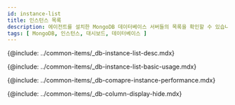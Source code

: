 ```yaml
---
id: instance-list
title: 인스턴스 목록
description: 에이전트를 설치한 MongoDB 데이터베이스 서버들의 목록을 확인할 수 있습니다.
tags: [ MongoDB, 인스턴스, 대시보드, 데이터베이스 ]
---
```


{@include: ../common-items/_db-instance-list-desc.mdx}

<!-- ## 기본 화면 안내 -->
{@include: ../common-items/_db-instance-list-basic-usage.mdx}

{@include: ../common-items/_db-comapre-instance-performance.mdx} 

{@include: ../common-items/_db-column-display-hide.mdx} 
